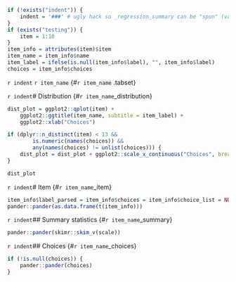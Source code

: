 ```r
if (!exists("indent")) {
	indent = '###' # ugly hack so _regression_summary can be "spun" (variables included via `r ` have to be available)
}
if (exists("testing")) {
	item = 1:10
}
item_info = attributes(item)$item
item_name = item_info$name
item_label = ifelse(is.null(item_info$label), "", item_info$label)
choices = item_info$choices
```

`r indent` `r item_name` {#`r item_name` .tabset}

`r indent`# Distribution {#`r item_name`_distribution}
```r
dist_plot = ggplot2::qplot(item) + 
	ggplot2::ggtitle(item_name, subtitle = item_label) + 
	ggplot2::xlab("Choices")

if (dplyr::n_distinct(item) < 13 && 
		is.numeric(names(choices)) && 
		any(names(choices) != unlist(choices))) {
	dist_plot = dist_plot + ggplot2::scale_x_continuous("Choices", breaks = as.numeric(names(choices)), labels = unlist(choices))
}

dist_plot
```

`r indent`# Item {#`r item_name`_item}

```r
item_info$label_parsed = item_info$choices = item_info$choice_list = NULL
pander::pander(as.data.frame(t(item_info)))
```


`r indent`## Summary statistics {#`r item_name`_summary}
```r
pander::pander(skimr::skim_v(scale))
```


`r indent`## Choices {#`r item_name`_choices}
```r
if (!is.null(choices)) {
	pander::pander(choices)
}
```

